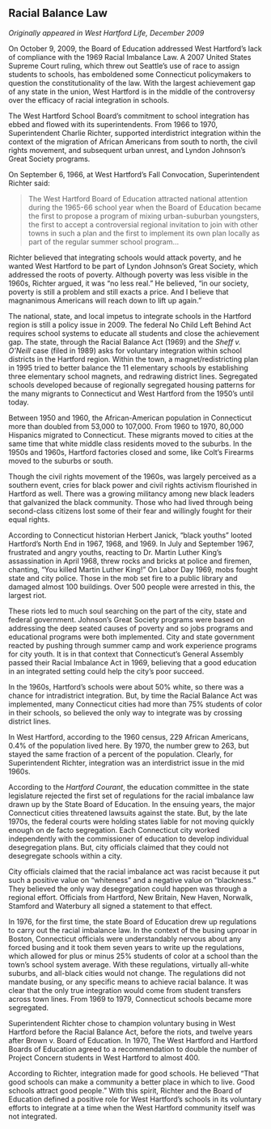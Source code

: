 ## Racial Balance Law {-}

*Originally appeared in West Hartford Life, December 2009*

On October 9, 2009, the Board of Education addressed West Hartford’s lack of compliance with the 1969 Racial Imbalance Law. A 2007 United States Supreme Court ruling, which threw out Seattle’s use of race to assign students to schools, has emboldened some Connecticut policymakers to question the constitutionality of the law. With the largest achievement gap of any state in the union, West Hartford is in the middle of the controversy over the efficacy of racial integration in schools.

The West Hartford School Board’s commitment to school integration has ebbed and flowed with its superintendents. From 1966 to 1970, Superintendent Charlie Richter, supported interdistrict integration within the context of the migration of African Americans from south to north, the civil rights movement, and subsequent urban unrest, and Lyndon Johnson’s Great Society programs.

On September 6, 1966, at West Hartford’s Fall Convocation, Superintendent Richter said:

> The West Hartford Board of Education attracted national attention during the 1965-66 school year when the Board of Education became the first to propose a program of mixing urban-suburban youngsters, the first to accept a controversial regional invitation to join with other towns in such a plan and the first to implement its own plan locally as part of the regular summer school program...

Richter believed that integrating schools would attack poverty, and he wanted West Hartford to be part of Lyndon Johnson’s Great Society, which addressed the roots of poverty. Although poverty was less visible in the 1960s, Richter argued, it was “no less real.” He believed, “in our society, poverty is still a problem and still exacts a price. And I believe that magnanimous Americans will reach down to lift up again.”

The national, state, and local impetus to integrate schools in the Hartford region is still a policy issue in 2009. The federal No Child Left Behind Act requires school systems to educate all students and close the achievement gap. The state, through the Racial Balance Act (1969) and the *Sheff v. O’Neill* case (filed in 1989) asks for voluntary integration within school districts in the Hartford region. Within the town, a magnet/redistricting plan in 1995 tried to better balance the 11 elementary schools by establishing three elementary school magnets, and redrawing district lines. Segregated schools developed because of regionally segregated housing patterns for the many migrants to Connecticut and West Hartford from the 1950’s until today.

Between 1950 and 1960, the African-American population in Connecticut more than doubled from 53,000 to 107,000. From 1960 to 1970, 80,000 Hispanics migrated to Connecticut. These migrants moved to cities at the same time that white middle class residents moved to the suburbs. In the 1950s and 1960s, Hartford factories closed and some, like Colt’s Firearms moved to the suburbs or south.

Though the civil rights movement of the 1960s, was largely perceived as a southern event, cries for black power and civil rights activism flourished in Hartford as well. There was a growing militancy among new black leaders that galvanized the black community. Those who had lived through being second-class citizens lost some of their fear and willingly fought for their equal rights.

According to Connecticut historian Herbert Janick, “black youths” looted Hartford’s North End in 1967, 1968, and 1969. In July and September 1967, frustrated and angry youths, reacting to Dr. Martin Luther King’s assassination in April 1968, threw rocks and bricks at police and firemen, chanting, “You killed Martin Luther King!” On Labor Day 1969, mobs fought state and city police. Those in the mob set fire to a public library and damaged almost 100 buildings. Over 500 people were arrested in this, the largest riot.

These riots led to much soul searching on the part of the city, state and federal government. Johnson’s Great Society programs were based on addressing the deep seated causes of poverty and so jobs programs and educational programs were both implemented. City and state government reacted by pushing through summer camp and work experience programs for city youth. It is in that context that Connecticut’s General Assembly passed their Racial Imbalance Act in 1969, believing that a good education in an integrated setting could help the city’s poor succeed.

In the 1960s, Hartford’s schools were about 50% white, so there was a chance for intradistrict integration. But, by time the Racial Balance Act was implemented, many Connecticut cities had more than 75% students of color in their schools, so believed the only way to integrate was by crossing district lines.

In West Hartford, according to the 1960 census, 229 African Americans, 0.4% of the population lived here. By 1970, the number grew to 263, but stayed the same fraction of a percent of the population. Clearly, for Superintendent Richter, integration was an interdistrict issue in the mid 1960s.

According to the *Hartford Courant*, the education committee in the state legislature rejected the first set of regulations for the racial imbalance law drawn up by the State Board of Education. In the ensuing years, the major Connecticut cities threatened lawsuits against the state. But, by the late 1970s, the federal courts were holding states liable for not moving quickly enough on de facto segregation. Each Connecticut city worked independently with the commissioner of education to develop individual desegregation plans. But, city officials claimed that they could not desegregate schools within a city.

City officials claimed that the racial imbalance act was racist because it put such a positive value on “whiteness” and a negative value on “blackness.” They believed the only way desegregation could happen was through a regional effort. Officials from Hartford, New Britain, New Haven, Norwalk, Stamford and Waterbury all signed a statement to that effect.

In 1976, for the first time, the state Board of Education drew up regulations to carry out the racial imbalance law. In the context of the busing uproar in Boston, Connecticut officials were understandably nervous about any forced busing and it took them seven years to write up the regulations, which allowed for plus or minus 25% students of color at a school than the town’s school system average. With these regulations, virtually all-white suburbs, and all-black cities would not change. The regulations did not mandate busing, or any specific means to achieve racial balance. It was clear that the only true integration would come from student transfers across town lines. From 1969 to 1979, Connecticut schools became more segregated.

Superintendent Richter chose to champion voluntary busing in West Hartford before the Racial Balance Act, before the riots, and twelve years after Brown v. Board of Education. In 1970, The West Hartford and Hartford Boards of Education agreed to a recommendation to double the number of Project Concern students in West Hartford to almost 400.

According to Richter, integration made for good schools. He believed “That good schools can make a community a better place in which to live. Good schools attract good people.” With this spirit, Richter and the Board of Education defined a positive role for West Hartford’s schools in its voluntary efforts to integrate at a time when the West Hartford community itself was not integrated.
